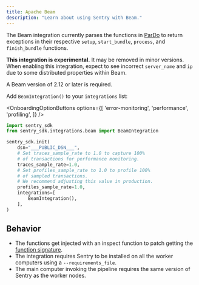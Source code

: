 ```yaml
---
title: Apache Beam
description: "Learn about using Sentry with Beam."
---
```


The Beam integration currently parses the functions in [ParDo](https://github.com/apache/beam/blob/release-2.13.0/sdks/python/apache_beam/transforms/core.py#L991) to return exceptions in their respective `setup`, `start_bundle`, `process`, and `finish_bundle` functions.

**This integration is experimental.** It may be removed in minor versions. When enabling this integration, expect to see incorrect `server_name` and `ip` due to some distributed properties within Beam.

A Beam version of 2.12 or later is required.

Add `BeamIntegration()` to your `integrations` list:

<SignInNote />

<OnboardingOptionButtons
  options={[
    'error-monitoring',
    'performance',
    'profiling',
  ]}
/>

```python {"onboardingOptions": {"performance": "6-8", "profiling": "9-12"}}
import sentry_sdk
from sentry_sdk.integrations.beam import BeamIntegration

sentry_sdk.init(
    dsn="___PUBLIC_DSN___",
    # Set traces_sample_rate to 1.0 to capture 100%
    # of transactions for performance monitoring.
    traces_sample_rate=1.0,
    # Set profiles_sample_rate to 1.0 to profile 100%
    # of sampled transactions.
    # We recommend adjusting this value in production.
    profiles_sample_rate=1.0,
    integrations=[
        BeamIntegration(),
    ],
)
```

## Behavior

- The functions get injected with an inspect function to patch getting the [function signature](https://github.com/apache/beam/blob/release-2.13.0/sdks/python/apache_beam/transforms/core.py#L288L298).
- The integration requires Sentry to be installed on all the worker computers using a `--requirements_file`.
- The main computer invoking the pipeline requires the same version of Sentry as the worker nodes.
